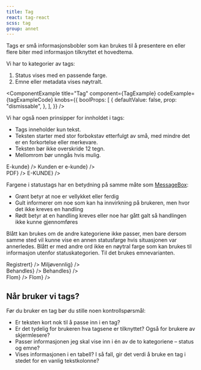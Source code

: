 ```yaml
---
title: Tag
react: tag-react
scss: tag
group: annet
---
```



<Ingress>
    Tags er små informasjonsbobler som kan brukes til å presentere en eller flere biter med informasjon tilknyttet et
    hovedtema.
</Ingress>

Vi har to kategorier av tags:

1.  Status vises med en passende farge.
2.  Emne eller metadata vises nøytralt.

<ComponentExample
    title="Tag"
    component={TagExample}
    codeExample={tagExampleCode}
    knobs={{
        boolProps: [
            {
                defaultValue: false,
                prop: "dismissable",
            },
        ],
    }}
/>

Vi har også noen prinsipper for innholdet i tags:

-   Tags inneholder kun tekst.
-   Teksten starter med stor forbokstav etterfulgt av små, med mindre det er en forkortelse eller merkevare.
-   Teksten bør ikke overskride 12 tegn.
-   Mellomrom bør unngås hvis mulig.

<div>
    <DoDontExample
        type="do"
        description="Kort tekst"
        content={<Tag className="jkl-spacing-2xs--right jkl-spacing-2xs--top">E-kunde</Tag>}
    />
    <DoDontExample
        type="dont"
        description="Lang tekst"
        content={<Tag className="jkl-spacing-2xs--right jkl-spacing-2xs--top">Kunden er e-kunde</Tag>}
    />
</div>
<div>
    <DoDontExample
        type="do"
        description="Forkortelse"
        content={<Tag className="jkl-spacing-2xs--right jkl-spacing-2xs--top">PDF</Tag>}
    />
    <DoDontExample
        type="dont"
        description="Alt som versaler"
        content={<Tag className="jkl-spacing-2xs--right jkl-spacing-2xs--top">E-KUNDE</Tag>}
    />
</div>

Fargene i statustags har en betydning på samme måte som [MessageBox](/komponenter/messagebox):

-   Grønt betyr at noe er vellykket eller ferdig
-   Gult informerer om noe som kan ha innvirkning på brukeren, men hvor det ikke kreves en handling
-   Rødt betyr at en handling kreves eller noe har gått galt så handlingen ikke kunne gjennomføres

Blått kan brukes om de andre kategoriene ikke passer, men bare dersom samme sted vil kunne vise en annen statusfarge hvis situasjonen var annerledes. Blått er med andre ord ikke en nøytral farge som kan brukes til informasjon utenfor statuskategorien. Til det brukes emnevarianten.

<div>
    <DoDontExample
        type="do"
        description="Status"
        content={<SuccessTag className="jkl-spacing-2xs--right jkl-spacing-2xs--top">Registrert</SuccessTag>}
    />
    <DoDontExample
        type="dont"
        description="Statusfarge for emne"
        content={<SuccessTag className="jkl-spacing-2xs--right jkl-spacing-2xs--top">Miljøvennlig</SuccessTag>}
    />
</div>
<div>
    <DoDontExample
        type="do"
        description="Status"
        content={<InfoTag className="jkl-spacing-2xs--right jkl-spacing-2xs--top">Behandles</InfoTag>}
    />
    <DoDontExample
        type="dont"
        description="Emnefarge for status"
        content={<Tag className="jkl-spacing-2xs--right jkl-spacing-2xs--top">Behandles</Tag>}
    />
</div>
<div>
    <DoDontExample
        type="do"
        description="Emne"
        content={<Tag className="jkl-spacing-2xs--right jkl-spacing-2xs--top">Flom</Tag>}
    />
    <DoDontExample
        type="dont"
        description="Statusfarge for emne"
        content={<InfoTag className="jkl-spacing-2xs--right jkl-spacing-2xs--top">Flom</InfoTag>}
    />
</div>

## Når bruker vi tags?

Før du bruker en tag bør du stille noen kontrollspørsmål:

-   Er teksten kort nok til å passe inn i en tag?
-   Er det tydelig for brukeren hva tagsene er tilknyttet? Også for brukere av skjermlesere?
-   Passer informasjonen jeg skal vise inn i én av de to kategoriene – status og emne?
-   Vises informasjonen i en tabell? I så fall, gir det verdi å bruke en tag i stedet for en vanlig tekstkolonne?
